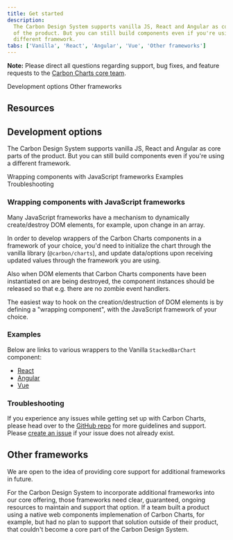 ```yaml
---
title: Get started
description:
  The Carbon Design System supports vanilla JS, React and Angular as core parts
  of the product. But you can still build components even if you're using a
  different framework.
tabs: ['Vanilla', 'React', 'Angular', 'Vue', 'Other frameworks']
---
```


<InlineNotification>

**Note:** Please direct all questions regarding support, bug fixes, and feature
requests to the
[Carbon Charts core team](https://github.com/carbon-design-system/carbon-charts#core-team).

</InlineNotification>

<AnchorLinks>

<AnchorLink>Development options</AnchorLink>
<AnchorLink>Other frameworks</AnchorLink>

</AnchorLinks>

## Resources

<Row className="resource-card-group">

<Column colLg={4} colMd={4} noGutterSm>
  <ResourceCard
    subTitle="Download WIP charting design specifications (IBM internal link)"
    disabled>
    <MdxIcon name="sketch" />
  </ResourceCard>
</Column>

<Column colLg={4} colMd={4} noGutterSm>
  <ResourceCard
    subTitle="Data visualization color palettes (IBM internal link)"
    href="https://ibm.box.com/s/3mt8fshtgy70r7rhxjhfo3gbdt0n3x5y"
    actionIcon="download">
    <MdxIcon name="sketch" />
  </ResourceCard>
</Column>

</Row>

## Development options

The Carbon Design System supports vanilla JS, React and Angular as core parts of
the product. But you can still build components even if you're using a different
framework.

<AnchorLinks small>

<AnchorLink>Wrapping components with JavaScript frameworks</AnchorLink>
<AnchorLink>Examples</AnchorLink>
<AnchorLink>Troubleshooting</AnchorLink>

</AnchorLinks>

### Wrapping components with JavaScript frameworks

Many JavaScript frameworks have a mechanism to dynamically create/destroy DOM
elements, for example, upon change in an array.

In order to develop wrappers of the Carbon Charts components in a framework of
your choice, you'd need to initialize the chart through the vanilla library
(`@carbon/charts`), and update data/options upon receiving updated values
through the framework you are using.

Also when DOM elements that Carbon Charts components have been instantiated on
are being destroyed, the component instances should be released so that e.g.
there are no zombie event handlers.

The easiest way to hook on the creation/destruction of DOM elements is by
defining a "wrapping component", with the JavaScript framework of your choice.

### Examples

Below are links to various wrappers to the Vanilla `StackedBarChart` component:

- [React](https://github.com/carbon-design-system/carbon-charts/blob/master/packages/react/src/bar-chart-stacked.js)
- [Angular](https://github.com/carbon-design-system/carbon-charts/blob/master/packages/angular/src/bar-chart-stacked.component.ts)
- [Vue](https://github.com/carbon-design-system/carbon-charts/blob/master/packages/vue/src/ccv-stacked-bar-chart.vue)

### Troubleshooting

If you experience any issues while getting set up with Carbon Charts, please
head over to the
[GitHub repo](https://github.com/carbon-design-system/carbon-charts) for more
guidelines and support. Please
[create an issue](https://github.com/carbon-design-system/carbon-charts/issues)
if your issue does not already exist.

## Other frameworks

We are open to the idea of providing core support for additional frameworks in
future.

For the Carbon Design System to incorporate additional frameworks into our core
offering, those frameworks need clear, guaranteed, ongoing resources to maintain
and support that option. If a team built a product using a native web components
implemenation of Carbon Charts, for example, but had no plan to support that
solution outside of their product, that couldn't become a core part of the
Carbon Design System.

